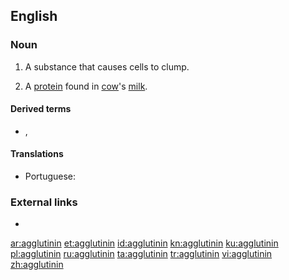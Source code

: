 ==English==

===Noun===
{{en-noun}}

# A substance that causes cells to clump.
# {{context|specifically|lang=en}} A [[protein]] found in [[cow]]'s [[milk]].

====Derived terms====
* {{l|en|haemagglutinin}}, {{l|en|hemagglutinin}}

====Translations====
{{trans-top|substance that causes cells to clump}}
* Portuguese: {{t|pt|aglutinina|f}}
{{trans-mid}}
{{trans-bottom}}

===External links===
* {{projectlink|pedia}}

[[ar:agglutinin]]
[[et:agglutinin]]
[[id:agglutinin]]
[[kn:agglutinin]]
[[ku:agglutinin]]
[[pl:agglutinin]]
[[ru:agglutinin]]
[[ta:agglutinin]]
[[tr:agglutinin]]
[[vi:agglutinin]]
[[zh:agglutinin]]
